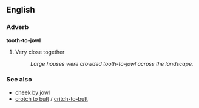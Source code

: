==English==

===Adverb===
'''tooth-to-jowl''' 

# {{idiom}} Very close together
#:''Large houses were crowded tooth-to-jowl across the landscape.''

===See also===
*[[cheek by jowl]]
*[[crotch to butt]] / [[critch-to-butt]]